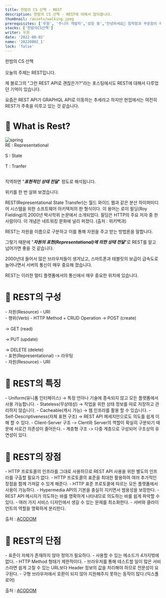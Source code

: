 ```yaml
---
title: 한밤의 CS 산책 - REST
description: 한밤의 CS 산책 - REST에 대해서 알아봅니다.
thumbnail: /assets/walking.jpeg
prerequisites: ['우원', '주니어 개발자','성장 중','안녕하세요👏 침착함과 꾸준함이 매력인 주니어 개발자 우원입니다.']
stacks: ['한밤의CS산책']
writer: 우원
date: '2022-08-02'
name: '20220802_1' 
lock: 'false'
---
```


한밤의 CS 산책<br></br>
오늘의 주제는 REST입니다.

제 블로그의 "그런 REST API로 괜찮은가?"라는 포스팅에서도 REST에 대해서 다루었던 기억이 있습니다.

요즘은 REST API가 GRAPHQL API로 이동하는 추세라고 하지만 현업에서는 여전히 REST가 주축을 이루고 있는 것 같습니다.

# 🧐 What is Rest?

<div className="flex justify-center items-center py-5">
  <img src="https://velog.velcdn.com/images/thewoowon/post/79a5855b-7e10-46e2-ab48-98fd4aaef561/image.png" alt="spring"/>
</div>

<div className="bg-gray-50 my-4 px-4 py-2 border-l-4 border-green-400 hover:bg-gray-100 hover:border-indigo-400 transition duration-300 ease-in-out">
RE : Representational<br></br>
S : State<br></br>
T : Tranfer<br></br>
</div>

직역하면 "**_표현적인 상태 전달_**" 정도로 해석됩니다.

위키를 한 번 살펴 보겠습니다.

<div className="bg-gray-50 my-4 px-4 py-2 border-l-4 border-green-400 hover:bg-gray-100 hover:border-indigo-400 transition duration-300 ease-in-out">
REST(Representational State Transfer)는 월드 와이드 웹과 같은 분산 하이퍼미디어 시스템을 위한 소프트웨어 아키텍처의 한 형식이다. 이 용어는 로이 필딩(Roy Fielding)의 2000년 박사학위 논문에서 소개되었다. 필딩은 HTTP의 주요 저자 중 한 사람이다. 이 개념은 네트워킹 문화에 널리 퍼졌다. (출처 : 위키백과)
</div>

REST는 자원을 이름으로 구분하고 이를 통해 자원을 주고 받는 방법론을 말합니다.

그렇기 때문에 "**_자원의 표현(Representational)에 의한 상태 전달_**"로 REST를 알고 넘어가면 좋을 것 같습니다.

2000년대 들어서 많은 브라우저들이 생겨났고, 
스마트폰과 태블릿의 보급이 급속도로 늘어나면서 
서버의 통신이 매우 중요해 졌습니다.

REST는 이러한 멀티 플랫폼에서의 통신에서 매우 중요한 위치에 있습니다.


# 🧩 REST의 구성

<div className="bg-gray-50 my-4 px-4 py-2 border-l-4 border-green-400 hover:bg-gray-100 hover:border-indigo-400 transition duration-300 ease-in-out">
- 자원(Resource) - URI
</div>

<div className="bg-gray-50 my-4 px-4 py-2 border-l-4 border-green-400 hover:bg-gray-100 hover:border-indigo-400 transition duration-300 ease-in-out">
- 행위(Verb) - HTTP Method + CRUD Operation
-> POST (create)<br></br>
-> GET (read)<br></br>
-> PUT (update)<br></br>
-> DELETE (delete)
</div>

<div className="bg-gray-50 my-4 px-4 py-2 border-l-4 border-green-400 hover:bg-gray-100 hover:border-indigo-400 transition duration-300 ease-in-out">
- 표현(Representational)
-> 라우팅
</div>

<div className="bg-gray-50 my-4 px-4 py-2 border-l-4 border-green-400 hover:bg-gray-100 hover:border-indigo-400 transition duration-300 ease-in-out">
- 자원(Resource) - URI
</div>

# 🧩 REST의 특징
<div className="bg-gray-50 my-4 px-4 py-2 border-l-4 border-green-400 hover:bg-gray-100 hover:border-indigo-400 transition duration-300 ease-in-out">
- Uniform(유니폼 인터페이스)
-> 특정 언아나 기술에 종속되지 않고 모든 플랫폼에서 사용 가능합니다.
- Stateless(무상태성)
-> 작업을 위한 상태 정보를 따로 저장하고 관리하지 않습니다.
- Cacheable(캐시 가능)
-> 웹 인프라를 활용 할 수 있습니다.
- Self-Descriptiveness(자체 표현 구조)
-> REST API 메세지만으로도 의도를 쉽게 이해 할 수 있다.
- Client-Server 구조
-> Clent와 Server의 역할이 확실히 구분되기 때문에 서로간 의존성이 줄어든다.
- 계층형 구조
-> 다중 계층으로 구성되어 구조상의 유연성이 있다.
</div>


# 🧩 REST의 장점

<div className="bg-gray-50 my-4 px-4 py-2 border-l-4 border-green-400 hover:bg-gray-100 hover:border-indigo-400 transition duration-300 ease-in-out">
- HTTP 프로토콜의 인프라를 그대로 사용하므로 REST API 사용을 위한 별도의 인프라를 구출할 필요가 없다.
- HTTP 프로토콜의 표준을 최대한 활용하여 여러 추가적인 장점을 함께 가져갈 수 있게 해준다.
- HTTP 표준 프로토콜에 따르는 모든 플랫폼에서 사용이 가능하다.
- Hypermedia API의 기본을 충실히 지키면서 범용성을 보장한다.
- REST API 메시지가 의도하는 바를 명확하게 나타내므로 의도하는 바를 쉽게 파악할 수 있다.
- 여러 가지 서비스 디자인에서 생길 수 있는 문제를 최소화한다.
- 서버와 클라이언트의 역할을 명확하게 분리한다.
<p className="px-4">
    출처 :
    <span><a target="_blank" href="http://www.incodom.kr/REST" className="a-custom"> ACODOM</a></span>
</p>
</div>

# 🧩 REST의 단점

<div className="bg-gray-50 my-4 px-4 py-2 border-l-4 border-green-400 hover:bg-gray-100 hover:border-indigo-400 transition duration-300 ease-in-out">
- 표준이 자체가 존재하지 않아 정의가 필요하다.
- 사용할 수 있는 메소드가 4가지밖에 없다.
- HTTP Method 형태가 제한적이다.
- 브라우저를 통해 테스트할 일이 많은 서비스라면 쉽게 고칠 수 있는 URL보다 Header 정보의 값을 처리해야 하므로 전문성이 요구된다.
- 구형 브라우저에서 호환이 되지 않아 지원해주지 못하는 동작이 많다.(익스폴로어)
<p className="px-4">
    출처 :
    <span><a target="_blank" href="http://www.incodom.kr/REST" className="a-custom"> ACODOM</a></span>
</p>
</div>